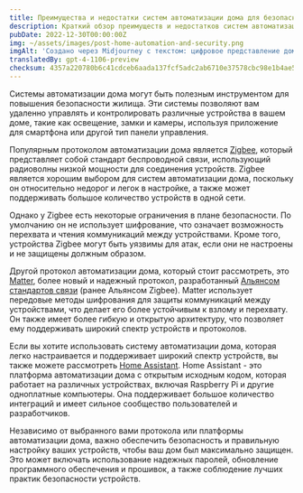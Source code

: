 ```yaml
---
title: Преимущества и недостатки систем автоматизации дома для безопасности
description: Краткий обзор преимуществ и недостатков систем автоматизации дома для безопасности, включая Zigbee, Matter и Home Assistant.
pubDate: 2022-12-30T00:00:00Z
img: ~/assets/images/post-home-automation-and-security.png
imgAlt: 'Создано через Midjourney с текстом: цифровое представление дома с использованием линий света, аура защиты домашней безопасности, одиночные линии, впечатляюще, красочно, реалистично, рендеринг Octane --v 4 --ar 3:2'
translatedBy: gpt-4-1106-preview
checksum: 4357a220780b6c41cdceb6aada137fcf5adc2ab6710e37578cbc98e1b4ae58f8
---
```


Системы автоматизации дома могут быть полезным инструментом для повышения безопасности жилища. Эти системы позволяют вам удаленно управлять и контролировать различные устройства в вашем доме, такие как освещение, замки и камеры, используя приложение для смартфона или другой тип панели управления.

Популярным протоколом автоматизации дома является [Zigbee](https://ru.wikipedia.org/wiki/Zigbee), который представляет собой стандарт беспроводной связи, использующий радиоволны низкой мощности для соединения устройств. Zigbee является хорошим выбором для систем автоматизации дома, поскольку он относительно недорог и легок в настройке, а также может поддерживать большое количество устройств в одной сети.

Однако у Zigbee есть некоторые ограничения в плане безопасности. По умолчанию он не использует шифрование, что означает возможность перехвата и чтения коммуникаций между устройствами. Кроме того, устройства Zigbee могут быть уязвимы для атак, если они не настроены и не защищены должным образом.

Другой протокол автоматизации дома, который стоит рассмотреть, это [Matter](https://csa-iot.org/ru/all-solutions/matter/), более новый и надежный протокол, разработанный [Альянсом стандартов связи](https://en.wikipedia.org/wiki/Connectivity_Standards_Alliance) (ранее Альянсом Zigbee). Matter использует передовые методы шифрования для защиты коммуникаций между устройствами, что делает его более устойчивым к взлому и перехвату. Он также имеет более гибкую и открытую архитектуру, что позволяет ему поддерживать широкий спектр устройств и протоколов.

Если вы хотите использовать систему автоматизации дома, которая легко настраивается и поддерживает широкий спектр устройств, вы также можете рассмотреть [Home Assistant](https://www.home-assistant.io). Home Assistant - это платформа автоматизации дома с открытым исходным кодом, которая работает на различных устройствах, включая Raspberry Pi и другие одноплатные компьютеры. Она поддерживает большое количество интеграций и имеет сильное сообщество пользователей и разработчиков.

Независимо от выбранного вами протокола или платформы автоматизации дома, важно обеспечить безопасность и правильную настройку ваших устройств, чтобы ваш дом был максимально защищен. Это может включать использование надежных паролей, обновление программного обеспечения и прошивок, а также соблюдение лучших практик безопасности устройств.
